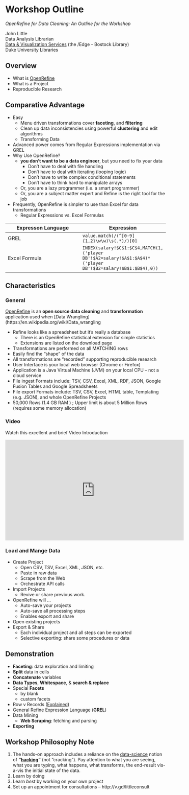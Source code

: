 # Workshop Outline {-}

*OpenRefine for Data Cleaning: An Outline for the Workshop*

John Little  
Data Analysis Librarian  
[Data & Visualization Services](http://library.duke.edu/data) (the /Edge - Bostock Library)  
Duke University Libraries  

## Overview {-}
* What is [OpenRefine](http://openrefine.org)
* What is a Project
* Reproducible Research

## Comparative Advantage {-}
* Easy   
    + Menu driven transformations cover **faceting**, and **filtering**
    + Clean up data inconsistencies using powerful **clustering** and edit algorithms 
    + Transforming Data 
* Advanced power comes from Regular Expressions implementation via GREL  
* Why Use OpenRefine? 
    + **you don't want to be a data engineer**, but you need to fix your data
        + Don't have to deal with file handling  
        + Don't have to deal with iterating (looping logic)  
        + Don't have to write complex conditional statements  
        + Don't have to think hard to manipulate arrays  
    + Or, you are a lazy programmer (i.e. a smart programmer) 
    + Or, you are a subject matter expert and Refine is the right tool for the job
* Frequently, OpenRefine is simpler to use than Excel for data transformations
    + Regular Expressions vs. Excel Formulas

|  Expresson Language | Expression |
|---------------------|------------|
GREL | `value.match(/(^[0-9]{1,2}\w\w)\s(.*)/)[0]` 
Excel Formula | `INDEX(salary!$C$1:$C$4,MATCH(1,('player DB'!$A2=salary!$A$1:$A$4)*('player DB'!$B2=salary!$B$1:$B$4),0))`

## Characteristics {-}

### General {-}

[OpenRefine](http://openrefine.org) is an **open source data cleaning** and **transformation** application used when [Data Wrangling](https://en.wikipedia.org/wiki/Data_wrangling

* Refine looks like a spreadsheet but it's really a database  
  + There is an OpenRefine statistical extension for simple statistics  
  + Extensions are listed on the download page  
* Transformations are performed on all MATCHING rows  
* Easily find the “shape” of the data  
* All transformations are “recorded” supporting reproducible research  
* User Interface is your local web browser (Chrome or Firefox)  
* Application is a Java Virtual Machine (JVM) on your local CPU -- not a cloud service  
* File ingest Formats include:  TSV, CSV, Excel, XML, RDF, JSON, Google Fusion Tables and Google Spreadsheets  
* File export Formats include: TSV, CSV, Excel, HTML table, Templating (e.g. JSON), and whole OpenRefine Projects  
* 50,000 Rows (1.4 GB RAM ) ; Upper limit is about 5 Million Rows (requires some memory allocation)  


### Video {-}
Watch this excellent and brief Video Introduction 

<iframe width="560" height="315" src="https://www.youtube.com/embed/B70J_H_zAWM?list=UUqwSVsJ8CWD9pQUZDbJC1ew" frameborder="0" allowfullscreen></iframe>


### Load and Mange Data {-}
* Create Project  
    - Open CSV, TSV, Excel, XML, JSON, etc.  
    - Paste in raw data  
    - Scrape from the Web  
    - Orchestrate API calls  
* Import Projects  
    * Revive or share previous work.  
* OpenRefine will ...  
    * Auto-save your projects  
    * Auto-save all processing steps  
    * Enables export and share  
* Open existing projects  
* Export & Share  
    * Each individual project and all steps can be exported   
    * Selective exporting:  share some procedures or data  

## Demonstration {-}
* **Faceting**: data exploration and limiting  
* **Split** data in cells  
* **Concatenate** variables  
* **Data Types**, **Whitespace**, & **search & replace**
* Special **Facets**   
    * by blank  
    * custom facets  
* Row v Records ([Explained](http://kb.refinepro.com/2012/03/difference-between-record-and-row.html))  
* General Refine Expression Language (**GREL**)  
* Data Mining  
    * **Web Scraping**:  fetching and parsing  
* **Exporting**

## Workshop Philosophy Note {-}
1. The hands-on approach includes a reliance on the [data-science](http://drewconway.com/zia/2013/3/26/the-data-science-venn-diagram) notion of **"[hacking](https://datajobs.com/what-is-data-science)"** (not "cracking").  Pay attention to what you are seeing, what you are typing, what happens, what transforms, the end-result vis-a-vis the initial state of the data.  
2. Learn by doing  
3. Learn *best* by working on your own project  
4. Set up an appointment for consultations -- http://v.gd/littleconsult







